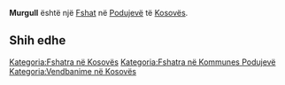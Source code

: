 {{Fshat në Kosovës
 | Emri                = Murgull
| sqi_N_name = Murgull
| sqi_N_FULL_NAME_RO = Murgull
| sqi_N_FULL_NAME_ND_RO = Murgull
| sqi_N_SORT_NAME_RG = MURGULL
| sqi_N_FULL_NAME_RG = Murgull
| sqi_N_FULL_NAME_ND_RG = Murgull
| sqi_V_name = Murgullë
| sqi_V_FULL_NAME_RO = Murgullë Murgulla Murqulla
| sqi_V_FULL_NAME_ND_RO = Murgulle Murgulla Murqulla
| sqi_V_SORT_NAME_RG = MURGULLE MURGULLA MURQULLA
| sqi_V_FULL_NAME_RG = Murgullë Murgulla Murqulla
| sqi_V_FULL_NAME_ND_RG = Murgulle Murgulla Murqulla
| srp_N_name = Murgula
| srp_N_FULL_NAME_RO = Murgula
| srp_N_FULL_NAME_ND_RO = Murgula
| srp_N_SORT_NAME_RG = MURGULA
| srp_N_FULL_NAME_RG = Murgula
| srp_N_FULL_NAME_ND_RG = Murgula
| srp_NS_name = Мургула
| srp_NS_FULL_NAME_RO = Мургула
| srp_NS_FULL_NAME_ND_RO = Мургула
| srp_NS_SORT_NAME_RG = МУРГУЛА
| srp_NS_FULL_NAME_RG = Мургула
| srp_NS_FULL_NAME_ND_RG = Мургула

 | Emri (Rasa dhanore) = 
 | Figura              = 
 | Shteti              = Kosovo
 | Komuna              = Podujevë
 | Kodi postar         = 
 | Sipërfaqja          = 

 | Popullsia           = 

 | Regj. i popullsisë  = 
 | Dend. e popullsisë  = 
 | Faqja zyrtare       = 
 <!--- Koordinatat ----> 
 | Gjerësia            = 43.081111
 | Gjatësia            = 21.0475
 | Lartësia            = 
}}
'''Murgull''' është një [[Fshat]] në [[Podujevë]] të [[Kosovës]].

<!-- == Gjeografia == -->
<!-- == Historia == -->
<!-- == Demografia == -->
== Shih edhe ==
{{Komuna Podujevë}}
{{Kosovo-Administrata-Cung}}

[[Kategoria:Fshatra në Kosovës]]
[[Kategoria:Fshatra në Kommunes Podujevë]]
[[Kategoria:Vendbanime në Kosovës]]